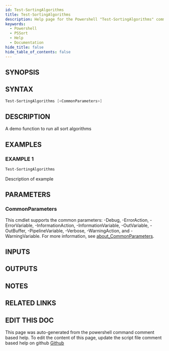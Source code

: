 ```yaml
---
id: Test-SortingAlgorithms
title: Test-SortingAlgorithms
description: Help page for the Powershell "Test-SortingAlgorithms" command
keywords:
  - Powershell
  - PSSort
  - Help
  - Documentation
hide_title: false
hide_table_of_contents: false
---
```


## SYNOPSIS

## SYNTAX

```powershell
Test-SortingAlgorithms [<CommonParameters>]
```

## DESCRIPTION

A demo function to run all sort algorithms

## EXAMPLES

### EXAMPLE 1

```powershell
Test-SortingAlgorithms
```

Description of example

## PARAMETERS

### CommonParameters

This cmdlet supports the common parameters: -Debug, -ErrorAction, -ErrorVariable, -InformationAction, -InformationVariable, -OutVariable, -OutBuffer, -PipelineVariable, -Verbose, -WarningAction, and -WarningVariable. For more information, see [about_CommonParameters](http://go.microsoft.com/fwlink/?LinkID=113216).

## INPUTS

## OUTPUTS

## NOTES

## RELATED LINKS

## EDIT THIS DOC 

This page was auto-generated from the powershell command comment based help. To edit the content of this page, update the script file comment based help on github [Github](https://github.com/hanpq/)
